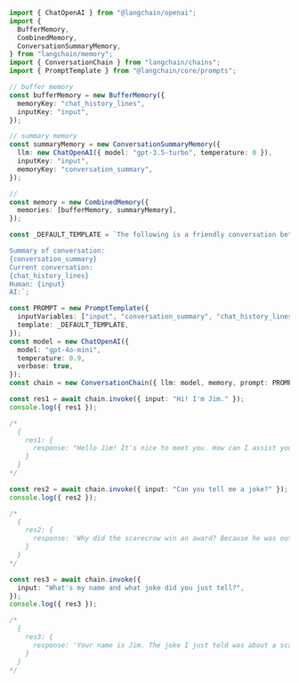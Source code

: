 ```typescript
import { ChatOpenAI } from "@langchain/openai";
import {
  BufferMemory,
  CombinedMemory,
  ConversationSummaryMemory,
} from "langchain/memory";
import { ConversationChain } from "langchain/chains";
import { PromptTemplate } from "@langchain/core/prompts";

// buffer memory
const bufferMemory = new BufferMemory({
  memoryKey: "chat_history_lines",
  inputKey: "input",
});

// summary memory
const summaryMemory = new ConversationSummaryMemory({
  llm: new ChatOpenAI({ model: "gpt-3.5-turbo", temperature: 0 }),
  inputKey: "input",
  memoryKey: "conversation_summary",
});

//
const memory = new CombinedMemory({
  memories: [bufferMemory, summaryMemory],
});

const _DEFAULT_TEMPLATE = `The following is a friendly conversation between a human and an AI. The AI is talkative and provides lots of specific details from its context. If the AI does not know the answer to a question, it truthfully says it does not know.

Summary of conversation:
{conversation_summary}
Current conversation:
{chat_history_lines}
Human: {input}
AI:`;

const PROMPT = new PromptTemplate({
  inputVariables: ["input", "conversation_summary", "chat_history_lines"],
  template: _DEFAULT_TEMPLATE,
});
const model = new ChatOpenAI({
  model: "gpt-4o-mini",
  temperature: 0.9,
  verbose: true,
});
const chain = new ConversationChain({ llm: model, memory, prompt: PROMPT });

const res1 = await chain.invoke({ input: "Hi! I'm Jim." });
console.log({ res1 });

/*
  {
    res1: {
      response: "Hello Jim! It's nice to meet you. How can I assist you today?"
    }
  }
*/

const res2 = await chain.invoke({ input: "Can you tell me a joke?" });
console.log({ res2 });

/*
  {
    res2: {
      response: 'Why did the scarecrow win an award? Because he was outstanding in his field!'
    }
  }
*/

const res3 = await chain.invoke({
  input: "What's my name and what joke did you just tell?",
});
console.log({ res3 });

/*
  {
    res3: {
      response: 'Your name is Jim. The joke I just told was about a scarecrow winning an award because he was outstanding in his field.'
    }
  }
*/
```